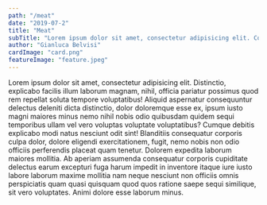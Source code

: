 ```yaml
---
path: "/meat"
date: "2019-07-2"
title: "Meat"
subTitle: "Lorem ipsum dolor sit amet, consectetur adipisicing elit. Commodi cupiditate dicta repellendus!"
author: "Gianluca Belvisi"
cardImage: "card.png"
featureImage: "feature.jpeg"
---
```


Lorem ipsum dolor sit amet, consectetur adipisicing elit. Distinctio, explicabo facilis illum laborum magnam, nihil, officia pariatur possimus quod rem repellat soluta tempore voluptatibus! Aliquid aspernatur consequuntur delectus deleniti dicta distinctio, dolor doloremque esse ex, ipsum iusto magni maiores minus nemo nihil nobis odio quibusdam quidem sequi temporibus ullam vel vero voluptas voluptate voluptatibus? Cumque debitis explicabo modi natus nesciunt odit sint! Blanditiis consequatur corporis culpa dolor, dolore eligendi exercitationem, fugit, nemo nobis non odio officiis perferendis placeat quam tenetur. Dolorem expedita laborum maiores mollitia. Ab aperiam assumenda consequatur corporis cupiditate delectus earum excepturi fuga harum impedit in inventore itaque iure iusto labore laborum maxime mollitia nam neque nesciunt non officiis omnis perspiciatis quam quasi quisquam quod quos ratione saepe sequi similique, sit vero voluptates. Animi dolore esse laborum minus.